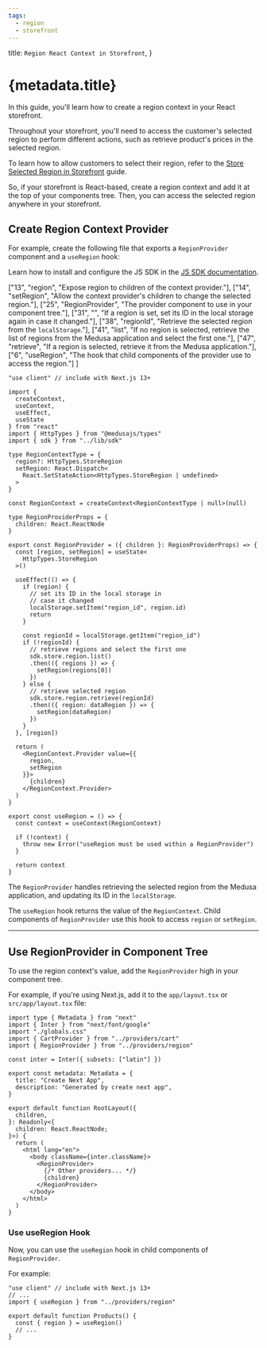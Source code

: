 ```yaml
---
tags:
  - region
  - storefront
---
```



  title: `Region React Context in Storefront`,
}

# {metadata.title}

In this guide, you'll learn how to create a region context in your React storefront.

Throughout your storefront, you'll need to access the customer's selected region to perform different actions, such as retrieve product's prices in the selected region.

<Note title="Tip">

To learn how to allow customers to select their region, refer to the [Store Selected Region in Storefront](../store-retrieve-region/page.mdx) guide.

</Note>

So, if your storefront is React-based, create a region context and add it at the top of your components tree. Then, you can access the selected region anywhere in your storefront.

## Create Region Context Provider

For example, create the following file that exports a `RegionProvider` component and a `useRegion` hook:

<Note title="Tip">

Learn how to install and configure the JS SDK in the [JS SDK documentation](../../../js-sdk/page.mdx).

</Note>

  ["13", "region", "Expose region to children of the context provider."],
  ["14", "setRegion", "Allow the context provider's children to change the selected region."],
  ["25", "RegionProvider", "The provider component to use in your component tree."],
  ["31", "", "If a region is set, set its ID in the local storage again in case it changed."],
  ["38", "regionId", "Retrieve the selected region from the `localStorage`."],
  ["41", "list", "If no region is selected, retrieve the list of regions from the Medusa application and select the first one."],
  ["47", "retrieve", "If a region is selected, retrieve it from the Medusa application."],
  ["6", "useRegion", "The hook that child components of the provider use to access the region."]
]

```tsx highlights={highlights}
"use client" // include with Next.js 13+

import { 
  createContext, 
  useContext, 
  useEffect, 
  useState
} from "react"
import { HttpTypes } from "@medusajs/types"
import { sdk } from "../lib/sdk"

type RegionContextType = {
  region?: HttpTypes.StoreRegion
  setRegion: React.Dispatch<
    React.SetStateAction<HttpTypes.StoreRegion | undefined>
  >
}

const RegionContext = createContext<RegionContextType | null>(null)

type RegionProviderProps = {
  children: React.ReactNode
}

export const RegionProvider = ({ children }: RegionProviderProps) => {
  const [region, setRegion] = useState<
    HttpTypes.StoreRegion
  >()

  useEffect(() => {
    if (region) {
      // set its ID in the local storage in
      // case it changed
      localStorage.setItem("region_id", region.id)
      return
    }

    const regionId = localStorage.getItem("region_id")
    if (!regionId) {
      // retrieve regions and select the first one
      sdk.store.region.list()
      .then(({ regions }) => {
        setRegion(regions[0])
      })
    } else {
      // retrieve selected region
      sdk.store.region.retrieve(regionId)
      .then(({ region: dataRegion }) => {
        setRegion(dataRegion)
      })
    }
  }, [region])

  return (
    <RegionContext.Provider value={{
      region,
      setRegion
    }}>
      {children}
    </RegionContext.Provider>
  )
}

export const useRegion = () => {
  const context = useContext(RegionContext)

  if (!context) {
    throw new Error("useRegion must be used within a RegionProvider")
  }

  return context
}
```

The `RegionProvider` handles retrieving the selected region from the Medusa application, and updating its ID in the `localStorage`.

The `useRegion` hook returns the value of the `RegionContext`. Child components of `RegionProvider` use this hook to access `region` or `setRegion`.

---

## Use RegionProvider in Component Tree

To use the region context's value, add the `RegionProvider` high in your component tree.

For example, if you're using Next.js, add it to the `app/layout.tsx` or `src/app/layout.tsx` file:

```tsx title="app/layout.tsx" collapsibleLines="1-14" highlights={[["22"]]}
import type { Metadata } from "next"
import { Inter } from "next/font/google"
import "./globals.css"
import { CartProvider } from "../providers/cart"
import { RegionProvider } from "../providers/region"

const inter = Inter({ subsets: ["latin"] })

export const metadata: Metadata = {
  title: "Create Next App",
  description: "Generated by create next app",
}

export default function RootLayout({
  children,
}: Readonly<{
  children: React.ReactNode;
}>) {
  return (
    <html lang="en">
      <body className={inter.className}>
        <RegionProvider>
          {/* Other providers... */}
          {children}
        </RegionProvider>
      </body>
    </html>
  )
}
```

### Use useRegion Hook

Now, you can use the `useRegion` hook in child components of `RegionProvider`.

For example:

```tsx
"use client" // include with Next.js 13+
// ...
import { useRegion } from "../providers/region"

export default function Products() {
  const { region } = useRegion()
  // ...
}
```
